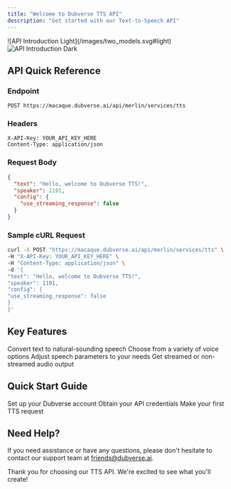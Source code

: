 ```yaml
---
title: "Welcome to Dubverse TTS API"
description: "Get started with our Text-to-Speech API"
---
```


<div className="bg-[#0F1117] p-4 rounded-lg">
  ![API Introduction Light](/images/two_models.svg#light)
</div>
<img
  className="hidden dark:block"
  src="/images/two_models.svg"
  alt="API Introduction Dark"
/>

## API Quick Reference

### Endpoint

```
POST https://macaque.dubverse.ai/api/merlin/services/tts
```

### Headers

```
X-API-Key: YOUR_API_KEY_HERE
Content-Type: application/json
```

### Request Body

```json
{
  "text": "Hello, welcome to Dubverse TTS!",
  "speaker": 1191,
  "config": {
    "use_streaming_response": false
  }
}
```

### Sample cURL Request

```bash
curl -X POST "https://macaque.dubverse.ai/api/merlin/services/tts" \
-H "X-API-Key: YOUR_API_KEY_HERE" \
-H "Content-Type: application/json" \
-d '{
"text": "Hello, welcome to Dubverse TTS!",
"speaker": 1191,
"config": {
"use_streaming_response": false
}
}'
```

## Key Features

<CardGroup cols={2}>
  <Card title="High-quality TTS" icon="waveform-lines">
    Convert text to natural-sounding speech
  </Card>
  <Card title="Multiple Speakers" icon="users">
    Choose from a variety of voice options
  </Card>
  <Card title="Customizable Parameters" icon="sliders">
    Adjust speech parameters to your needs
  </Card>
  <Card title="Streaming Support" icon="tower-broadcast">
    Get streamed or non-streamed audio output
  </Card>
</CardGroup>

## Quick Start Guide

<CardGroup cols={3}>
  <Card title="Create Account" icon="user-plus" href="/account-creation">
    Set up your Dubverse account
  </Card>
  <Card title="Get API Key" icon="key" href="/api-key">
    Obtain your API credentials
  </Card>
  <Card title="First API Call" icon="code" href="/first-call">
    Make your first TTS request
  </Card>
</CardGroup>

## Need Help?

If you need assistance or have any questions, please don't hesitate to contact our support team at friends@dubverse.ai.

Thank you for choosing our TTS API. We're excited to see what you'll create!
